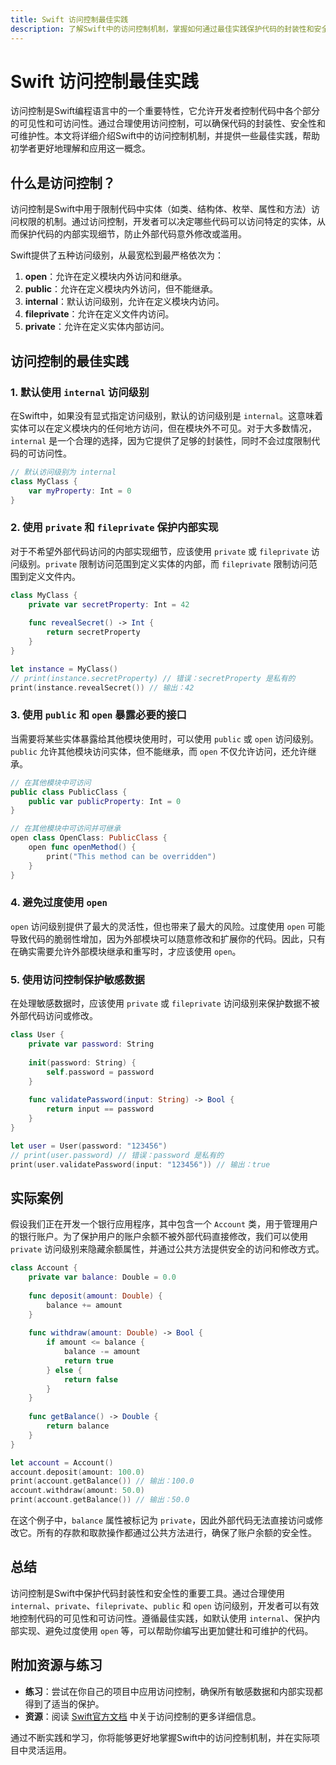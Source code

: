 ```yaml
---
title: Swift 访问控制最佳实践
description: 了解Swift中的访问控制机制，掌握如何通过最佳实践保护代码的封装性和安全性。
---
```


# Swift 访问控制最佳实践

访问控制是Swift编程语言中的一个重要特性，它允许开发者控制代码中各个部分的可见性和可访问性。通过合理使用访问控制，可以确保代码的封装性、安全性和可维护性。本文将详细介绍Swift中的访问控制机制，并提供一些最佳实践，帮助初学者更好地理解和应用这一概念。

## 什么是访问控制？

访问控制是Swift中用于限制代码中实体（如类、结构体、枚举、属性和方法）访问权限的机制。通过访问控制，开发者可以决定哪些代码可以访问特定的实体，从而保护代码的内部实现细节，防止外部代码意外修改或滥用。

Swift提供了五种访问级别，从最宽松到最严格依次为：

1. **open**：允许在定义模块内外访问和继承。
2. **public**：允许在定义模块内外访问，但不能继承。
3. **internal**：默认访问级别，允许在定义模块内访问。
4. **fileprivate**：允许在定义文件内访问。
5. **private**：允许在定义实体内部访问。

## 访问控制的最佳实践

### 1. 默认使用 `internal` 访问级别

在Swift中，如果没有显式指定访问级别，默认的访问级别是 `internal`。这意味着实体可以在定义模块内的任何地方访问，但在模块外不可见。对于大多数情况，`internal` 是一个合理的选择，因为它提供了足够的封装性，同时不会过度限制代码的可访问性。

```swift
// 默认访问级别为 internal
class MyClass {
    var myProperty: Int = 0
}
```

### 2. 使用 `private` 和 `fileprivate` 保护内部实现

对于不希望外部代码访问的内部实现细节，应该使用 `private` 或 `fileprivate` 访问级别。`private` 限制访问范围到定义实体的内部，而 `fileprivate` 限制访问范围到定义文件内。

```swift
class MyClass {
    private var secretProperty: Int = 42
    
    func revealSecret() -> Int {
        return secretProperty
    }
}

let instance = MyClass()
// print(instance.secretProperty) // 错误：secretProperty 是私有的
print(instance.revealSecret()) // 输出：42
```

### 3. 使用 `public` 和 `open` 暴露必要的接口

当需要将某些实体暴露给其他模块使用时，可以使用 `public` 或 `open` 访问级别。`public` 允许其他模块访问实体，但不能继承，而 `open` 不仅允许访问，还允许继承。

```swift
// 在其他模块中可访问
public class PublicClass {
    public var publicProperty: Int = 0
}

// 在其他模块中可访问并可继承
open class OpenClass: PublicClass {
    open func openMethod() {
        print("This method can be overridden")
    }
}
```

### 4. 避免过度使用 `open`

`open` 访问级别提供了最大的灵活性，但也带来了最大的风险。过度使用 `open` 可能导致代码的脆弱性增加，因为外部模块可以随意修改和扩展你的代码。因此，只有在确实需要允许外部模块继承和重写时，才应该使用 `open`。

### 5. 使用访问控制保护敏感数据

在处理敏感数据时，应该使用 `private` 或 `fileprivate` 访问级别来保护数据不被外部代码访问或修改。

```swift
class User {
    private var password: String
    
    init(password: String) {
        self.password = password
    }
    
    func validatePassword(input: String) -> Bool {
        return input == password
    }
}

let user = User(password: "123456")
// print(user.password) // 错误：password 是私有的
print(user.validatePassword(input: "123456")) // 输出：true
```

## 实际案例

假设我们正在开发一个银行应用程序，其中包含一个 `Account` 类，用于管理用户的银行账户。为了保护用户的账户余额不被外部代码直接修改，我们可以使用 `private` 访问级别来隐藏余额属性，并通过公共方法提供安全的访问和修改方式。

```swift
class Account {
    private var balance: Double = 0.0
    
    func deposit(amount: Double) {
        balance += amount
    }
    
    func withdraw(amount: Double) -> Bool {
        if amount <= balance {
            balance -= amount
            return true
        } else {
            return false
        }
    }
    
    func getBalance() -> Double {
        return balance
    }
}

let account = Account()
account.deposit(amount: 100.0)
print(account.getBalance()) // 输出：100.0
account.withdraw(amount: 50.0)
print(account.getBalance()) // 输出：50.0
```

在这个例子中，`balance` 属性被标记为 `private`，因此外部代码无法直接访问或修改它。所有的存款和取款操作都通过公共方法进行，确保了账户余额的安全性。

## 总结

访问控制是Swift中保护代码封装性和安全性的重要工具。通过合理使用 `internal`、`private`、`fileprivate`、`public` 和 `open` 访问级别，开发者可以有效地控制代码的可见性和可访问性。遵循最佳实践，如默认使用 `internal`、保护内部实现、避免过度使用 `open` 等，可以帮助你编写出更加健壮和可维护的代码。

## 附加资源与练习

- **练习**：尝试在你自己的项目中应用访问控制，确保所有敏感数据和内部实现都得到了适当的保护。
- **资源**：阅读 [Swift官方文档](https://docs.swift.org/swift-book/LanguageGuide/AccessControl.html) 中关于访问控制的更多详细信息。

通过不断实践和学习，你将能够更好地掌握Swift中的访问控制机制，并在实际项目中灵活运用。